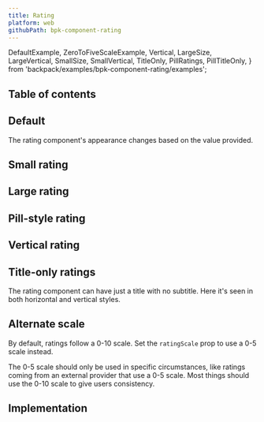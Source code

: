 ```yaml
---
title: Rating
platform: web
githubPath: bpk-component-rating
---
```



  DefaultExample,
  ZeroToFiveScaleExample,
  Vertical,
  LargeSize,
  LargeVertical,
  SmallSize,
  SmallVertical,
  TitleOnly,
  PillRatings,
  PillTitleOnly,
} from 'backpack/examples/bpk-component-rating/examples';

## Table of contents

## Default

The rating component's appearance changes based on the value provided.

<PresentationBlock>
  <DefaultExample />
</PresentationBlock>

## Small rating

<PresentationBlock>
  <SmallSize />
</PresentationBlock>

## Large rating

<PresentationBlock>
  <LargeSize />
</PresentationBlock>

## Pill-style rating

<PresentationBlock>
  <PillRatings />
</PresentationBlock>

## Vertical rating

<PresentationBlock>
  <Vertical />
</PresentationBlock>

## Title-only ratings

The rating component can have just a title with no subtitle. Here it's seen in both horizontal and vertical styles.

<PresentationBlock>
  <TitleOnly />
</PresentationBlock>

## Alternate scale

By default, ratings follow a 0-10 scale. Set the `ratingScale` prop to use a 0-5 scale instead.

The 0-5 scale should only be used in specific circumstances, like ratings coming from an external provider that use a 0-5 scale. Most things should use the 0-10 scale to give users consistency.

<PresentationBlock>
  <ZeroToFiveScaleExample />
</PresentationBlock>

## Implementation

<Readme />

